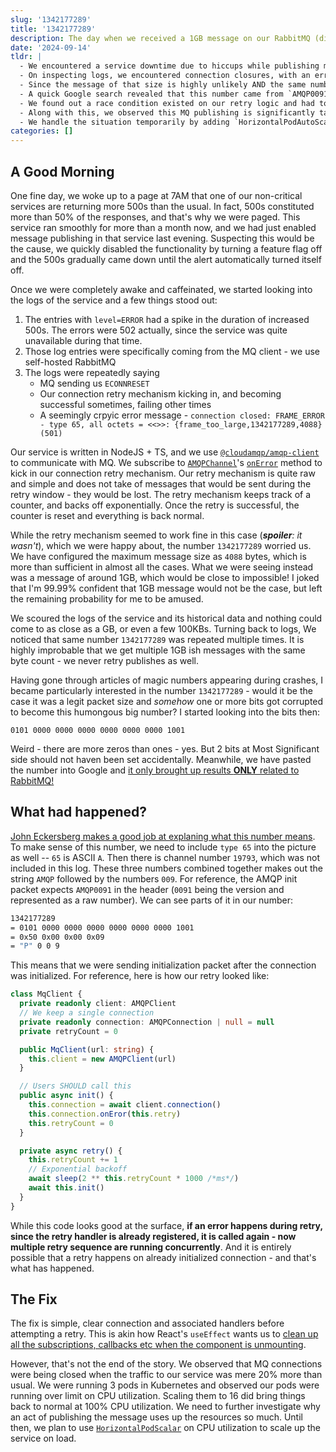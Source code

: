 ```yaml
---
slug: '1342177289'
title: '1342177289'
description: The day when we received a 1GB message on our RabbitMQ (did we?) and how we handled it
date: '2024-09-14'
tldr: |
  - We encountered a service downtime due to hiccups while publishing messages to RabbitMQ
  - On inspecting logs, we encountered connection closures, with an error saying it received a packet of size 1342177289 bytes, which is more than a GB
  - Since the message of that size is highly unlikely AND the same number had appeared multiple times in the log, we wondered if that number has any special meaning
  - A quick Google search revealed that this number came from `AMQP0091` string in the initialization packet, which is never supposed to be sent on an initialized connection
  - We found out a race condition existed on our retry logic and had to fix it
  - Along with this, we observed this MQ publishing is significantly taking more resources than expected.
  - We handle the situation temporarily by adding `HorizontalPodAutoScalar`, while we investigate the issue further
categories: []
---
```


## A Good Morning

One fine day, we woke up to a page at 7AM that one of our non-critical services are returning more 500s than the usual. In fact, 500s constituted more than 50% of the responses, and that's why we were paged. This service ran smoothly for more than a month now, and we had just enabled message publishing in that service last evening. Suspecting this would be the cause, we quickly disabled the functionality by turning a feature flag off and the 500s gradually came down until the alert automatically turned itself off.

Once we were completely awake and caffeinated, we started looking into the logs of the service and a few things stood out:

1. The entries with `level=ERROR` had a spike in the duration of increased 500s. The errors were 502 actually, since the service was quite unavailable during that time.
2. Those log entries were specifically coming from the MQ client - we use self-hosted RabbitMQ
3. The logs were repeatedly saying
   - MQ sending us `ECONNRESET`
   - Our connection retry mechanism kicking in, and becoming successful sometimes, failing other times
   - A seemingly crpyic error message - `connection closed: FRAME_ERROR - type 65, all octets = <<>>: {frame_too_large,1342177289,4088} (501)`

Our service is written in NodeJS + TS, and we use [`@cloudamqp/amqp-client`](https://www.npmjs.com/package/@cloudamqp/amqp-client) to communicate with MQ. We subscribe to [`AMQPChannel`](https://cloudamqp.github.io/amqp-client.js/classes/AMQPChannel)'s [`onError`](https://cloudamqp.github.io/amqp-client.js/classes/AMQPChannel.html#onerror) method to kick in our connection retry mechanism. Our retry mechanism is quite raw and simple and does not take of messages that would be sent during the retry window - they would be lost. The retry mechanism keeps track of a counter, and backs off exponentially. Once the retry is successful, the counter is reset and everything is back normal.

While the retry mechanism seemed to work fine in this case (***spoiler**: it wasn't*), which we were happy about, the number `1342177289` worried us. We have configured the maximum message size as `4088` bytes, which is more than sufficient in almost all the cases. What we were seeing instead was a message of around 1GB, which would be close to impossible! I joked that I'm 99.99% confident that 1GB message would not be the case, but left the remaining probability for me to be amused.

We scoured the logs of the service and its historical data and nothing could come to as close as a GB, or even a few 100KBs. Turning back to logs, We noticed that same number `1342177289` was repeated multiple times. It is highly improbable that we get multiple 1GB ish messages with the same byte count - we never retry publishes as well.

Having gone through articles of magic numbers appearing during crashes, I became particularly interested in the number `1342177289` - would it be the case it was a legit packet size and _somehow_ one or more bits got corrupted to become this humongous big number? I started looking into the bits then:

```
0101 0000 0000 0000 0000 0000 0000 1001
```

Weird - there are more zeros than ones - yes. But 2 bits at Most Significant side should not haven been set accidentally. Meanwhile, we have pasted the number into Google and [it only brought up results **ONLY** related to RabbitMQ!](https://www.google.com/search?q=1342177289)

## What had happened?

[John Eckersberg makes a good job at explaning what this number means](https://john.eckersberg.com/debugging-rabbitmq-frame_too_large-error.html). To make sense of this number, we need to include `type 65` into the picture as well -- `65` is ASCII `A`. Then there is channel number `19793`, which was not included in this log. These three numbers combined together makes out the string `AMQP` followed by the numbers `009`. For reference, the AMQP init packet expects `AMQP0091` in the header (`0091` being the version and represented as a raw number). We can see parts of it in our number:

```bash
1342177289
= 0101 0000 0000 0000 0000 0000 0000 1001
= 0x50 0x00 0x00 0x09
= "P" 0 0 9
```

This means that we were sending initialization packet after the connection was initialized. For reference, here is how our retry looked like:

```ts
class MqClient {
  private readonly client: AMQPClient
  // We keep a single connection
  private readonly connection: AMQPConnection | null = null
  private retryCount = 0

  public MqClient(url: string) {
    this.client = new AMQPClient(url)
  }

  // Users SHOULD call this
  public async init() {
    this.connection = await client.connection()
    this.connection.onEror(this.retry)
    this.retryCount = 0
  }

  private async retry() {
    this.retryCount += 1
    // Exponential backoff
    await sleep(2 ** this.retryCount * 1000 /*ms*/)
    await this.init()
  }
}
```

While this code looks good at the surface, **if an error happens during retry, since the retry handler is already registered, it is called again - now multiple retry sequence are running concurrently**. And it is entirely possible that a retry happens on already initialized connection - and that's what has happened.

## The Fix

The fix is simple, clear connection and associated handlers before attempting a retry. This is akin how React's `useEffect` wants us to [clean up all the subscriptions, callbacks etc when the component is unmounting](https://react.dev/learn/synchronizing-with-effects#how-to-handle-the-effect-firing-twice-in-development).

However, that's not the end of the story. We observed that MQ connections were being closed when the traffic to our service was mere 20% more than usual. We were running 3 pods in Kubernetes and observed our pods were running over limit on CPU utilization. Scaling them to 16 did bring things back to normal at 100% CPU utilization. We need to further investigate why an act of publishing the message uses up the resources so much. Until then, we plan to use [`HorizontalPodScalar`](https://kubernetes.io/docs/tasks/run-application/horizontal-pod-autoscale/) on CPU utilization to scale up the service on load.
